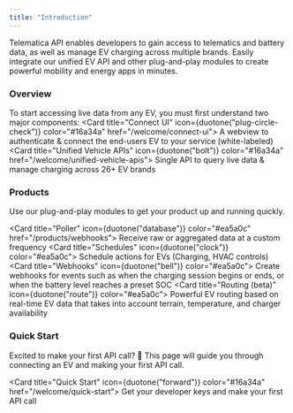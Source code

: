 ```yaml
---
title: "Introduction"
---
```


Telematica API enables developers to gain access to telematics and battery data, as well as manage EV charging across multiple brands. Easily integrate our unified EV API and other plug-and-play modules to create powerful mobility and energy apps in minutes.

### Overview
To start accessing live data from any EV, you must first understand two major components:
<CardGroup cols={2}>
  <Card title="Connect UI" icon={duotone("plug-circle-check")} color="#16a34a" href="/welcome/connect-ui">
    A webview to authenticate & connect the end-users EV to your service (white-labeled)
  </Card>
  <Card title="Unified Vehicle APIs" icon={duotone("bolt")} color="#16a34a" href="/welcome/unified-vehicle-apis">
    Single API to query live data & manage charging across 26+ EV brands
  </Card>
</CardGroup>

### Products
Use our plug-and-play modules to get your product up and running quickly.

<CardGroup cols={2}>
  
  <Card title="Poller" icon={duotone("database")} color="#ea5a0c" href="/products/webhooks">
    Receive raw or aggregated data at a custom frequency
  </Card>
  <Card title="Schedules" icon={duotone("clock")} color="#ea5a0c">
    Schedule actions for EVs (Charging, HVAC controls)
  </Card>
  <Card title="Webhooks" icon={duotone("bell")} color="#ea5a0c">
Create webhooks for events such as when the charging session begins or ends, or when the battery level reaches a preset SOC
 </Card>
  <Card title="Routing (beta)" icon={duotone("route")} color="#ea5a0c">
Powerful EV routing based on real-time EV data that takes into account terrain, temperature, and charger availability
  </Card>
</CardGroup>

### Quick Start
Excited to make your first API call? 🥳
This page will guide you through connecting an EV and making your first API call.

<Card title="Quick Start" icon={duotone("forward")} color="#16a34a" href="/welcome/quick-start">
  Get your developer keys and make your first API call
</Card>

